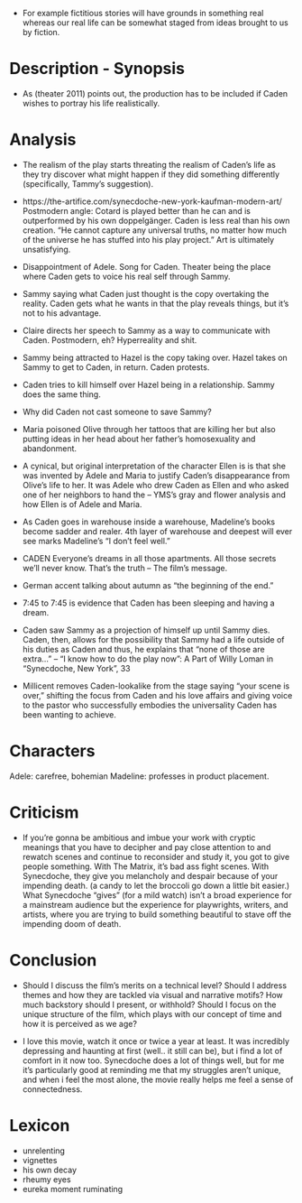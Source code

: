 - For example fictitious stories will have grounds in something real whereas our real life can be somewhat staged from ideas brought to us by fiction.

# Description - Synopsis

- As (theater 2011) points out, the production has to be included if Caden wishes to portray his life realistically.

# Analysis

- The realism of the play starts threating the realism of Caden's life as they try discover what might happen if they did something differently (specifically, Tammy's suggestion).

- https://the-artifice.com/synecdoche-new-york-kaufman-modern-art/
    Postmodern angle: Cotard is played better than he can and is outperformed by his own doppelgänger. Caden is less real than his own creation.
    "He cannot capture any universal truths, no matter how much of the universe he has stuffed into his play project."
    Art is ultimately unsatisfying.

- Disappointment of Adele. Song for Caden. Theater being the place where Caden gets to voice his real self through Sammy.

- Sammy saying what Caden just thought is the copy overtaking the reality. Caden gets what he wants in that the play reveals things, but it's not to his advantage.

- Claire directs her speech to Sammy as a way to communicate with Caden. Postmodern, eh? Hyperreality and shit.

- Sammy being attracted to Hazel is the copy taking over. Hazel takes on Sammy to get to Caden, in return. Caden protests.

- Caden tries to kill himself over Hazel being in a relationship. Sammy does the same thing.

- Why did Caden not cast someone to save Sammy?

- Maria poisoned Olive through her tattoos that are killing her but also putting ideas in her head about her father's homosexuality and abandonment.

- A cynical, but original interpretation of the character Ellen is is that she was invented by Adele and Maria to justify Caden's disappearance from Olive's life to her. It was Adele who drew Caden as Ellen and who asked one of her neighbors to hand the -- YMS's gray and flower analysis and how Ellen is of Adele and Maria.

- As Caden goes in warehouse inside a warehouse, Madeline's books become sadder and realer. 4th layer of warehouse and deepest will ever see marks Madeline's "I don't feel well."

- CADEN Everyone's dreams in all those apartments.  All those secrets we'll never know.  That's the truth -- The film's message.

- German accent talking about autumn as “the beginning of the end.”

- 7:45 to 7:45 is evidence that Caden has been sleeping and having a dream.

- Caden saw Sammy as a projection of himself up until Sammy dies. Caden, then, allows for the possibility that Sammy had a life outside of his duties as Caden and thus, he explains that "none of those are extra..." -- "I know how to do the play now": A Part of Willy Loman in "Synecdoche, New York", 33

- Millicent removes Caden-lookalike from the stage saying "your scene is over," shifting the focus from Caden and his love affairs and giving voice to the pastor who successfully embodies the universality Caden has been wanting to achieve.

# Characters

Adele: carefree, bohemian
Madeline: professes in product placement.

# Criticism

- If you're gonna be ambitious and imbue your work with cryptic meanings that you have to decipher and pay close attention to and rewatch scenes and continue to reconsider and study it, you got to give people something. With The Matrix, it's bad ass fight scenes. With Synecdoche, they give you melancholy and despair because of your impending death. (a candy to let the broccoli go down a little bit easier.) What Synecdoche "gives" (for a mild watch) isn't a broad experience for a mainstream audience but the experience for playwrights, writers, and artists, where you are trying to build something beautiful to stave off the impending doom of death.

# Conclusion

- Should I discuss the film’s merits on a technical level? Should I address themes and how they are tackled via visual and narrative motifs? How much backstory should I present, or withhold? Should I focus on the unique structure of the film, which plays with our concept of time and how it is perceived as we age?

- I love this movie, watch it once or twice a year at least. It was incredibly depressing and haunting at first (well.. it still can be), but i find a lot of comfort in it now too. Synecdoche does a lot of things well, but for me it's particularly good at reminding me that my struggles aren't unique, and when i feel the most alone, the movie really helps me feel a sense of connectedness.

# Lexicon
- unrelenting
- vignettes
- his own decay
- rheumy eyes
- eureka moment
ruminating
